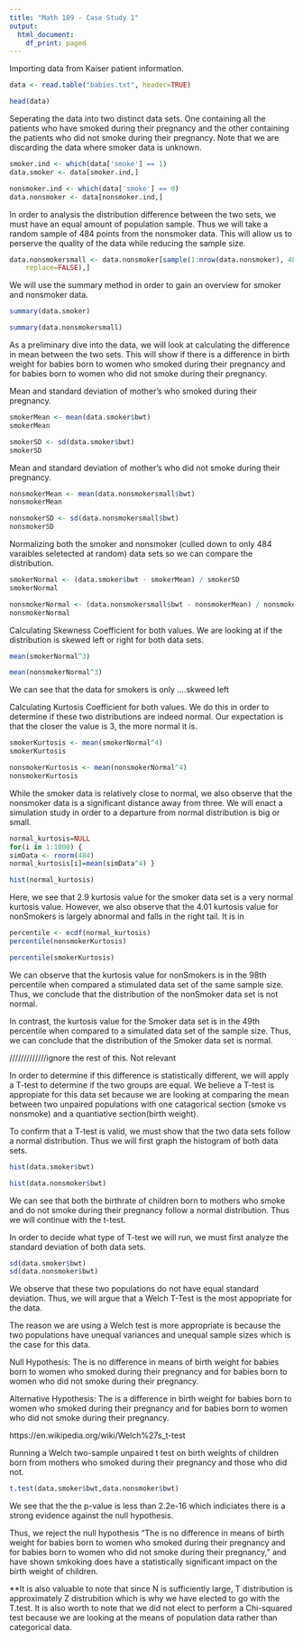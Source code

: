 ```yaml
---
title: "Math 189 - Case Study 1"
output:
  html_document:
    df_print: paged
---
```


Importing data from Kaiser patient information.
```r
data <- read.table("babies.txt", header=TRUE)

head(data)
```

Seperating the data into two distinct data sets. One containing all the patients who have smoked during their pregnancy and the other containing the patients who did not smoke during their pregnancy. Note that we are discarding the data where smoker data is unknown. 
```r
smoker.ind <- which(data['smoke'] == 1)
data.smoker <- data[smoker.ind,]

nonsmoker.ind <- which(data['smoke'] == 0)
data.nonsmoker <- data[nonsmoker.ind,]
```

In order to analysis the distribution difference between the two sets, we must have an equal amount of population sample. Thus we will take a random sample of 484 points from the nonsmoker data. This will allow us to perserve the quality of the data while reducing the sample size. 

```r
data.nonsmokersmall <- data.nonsmoker[sample(1:nrow(data.nonsmoker), 484,
  	replace=FALSE),]
```


We will use the summary method in order to gain an overview for smoker and nonsmoker data.
```r
summary(data.smoker) 
```

```r
summary(data.nonsmokersmall)
```

As a preliminary dive into the data, we will look at calculating the difference in mean between the two sets. This will show if there is a difference in birth weight for babies born to women who smoked during their pregnancy and for babies born to women who did not smoke during their pregnancy.

Mean and standard deviation of mother's who smoked during their pregnancy.
```r
smokerMean <- mean(data.smoker$bwt)
smokerMean

smokerSD <- sd(data.smoker$bwt)
smokerSD
```

Mean and standard deviation of mother's who did not smoke during their pregnancy.
```r
nonsmokerMean <- mean(data.nonsmokersmall$bwt)
nonsmokerMean

nonsmokerSD <- sd(data.nonsmokersmall$bwt)
nonsmokerSD
```

Normalizing both the smoker and nonsmoker (culled down to only 484 varaibles seletected at random) data sets so we can compare the distribution. 
```r
smokerNormal <- (data.smoker$bwt - smokerMean) / smokerSD
smokerNormal

nonsmokerNormal <- (data.nonsmokersmall$bwt - nonsmokerMean) / nonsmokerSD
nonsmokerNormal

```

Calculating Skewness Coefficient for both values. We are looking at if the distribution is skewed left or right for both data sets.
```r
mean(smokerNormal^3)

mean(nonsmokerNormal^3) 

```
We can see that the data for smokers is only ....skweed left 


Calculating Kurtosis Coefficient for both values. We do this in order to determine if these two distributions are indeed normal. Our expectation is that the closer the value is 3, the more normal it is.
```r
smokerKurtosis <- mean(smokerNormal^4)
smokerKurtosis

nonsmokerKurtosis <- mean(nonsmokerNormal^4)
nonsmokerKurtosis

```

While the smoker data is relatively close to normal, we also observe that the nonsmoker data is a significant distance away from three. We will enact a simulation study in order to a departure from normal distribution is big or small. 


```r
normal_kurtosis=NULL
for(i in 1:1000) { 
simData <- rnorm(484)
normal_kurtosis[i]=mean(simData^4) }

hist(normal_kurtosis)
```
Here, we see that 2.9 kurtosis value for the smoker data set is a very normal kurtosis value. However, we also observe that the 4.01 kurtosis value for nonSmokers is largely abnormal and falls in the right tail. It is in 

```r
percentile <- ecdf(normal_kurtosis)
percentile(nonsmokerKurtosis)

percentile(smokerKurtosis)

```
We can observe that the kurtosis value for nonSmokers is in the 98th percentile when compared a stimulated data set of the same sample size. Thus, we conclude that the distribution of the nonSmoker data set is not normal. 

In contrast, the kurtosis value for the Smoker data set is in the 49th percentile when compared to a simulated data set of the sample size. Thus, we can conclude that the distribution of the Smoker data set is normal.

/////////////ignore the rest of this. Not relevant

In order to determine if this difference is statistically different, we will apply a T-test to determine if the two groups are equal. We believe a T-test is appropiate for this data set because we are looking at comparing the mean between two unpaired populations with one catagorical section (smoke vs nonsmoke) and a quantiative section(birth weight). 

To confirm that a T-test is valid, we must show that the two data sets follow a normal distribution. Thus we will first graph the histogram of both data sets.

```r
hist(data.smoker$bwt)
```

```r
hist(data.nonsmoker$bwt)
```

We can see that both the birthrate of children born to mothers who smoke and do not smoke during their pregnancy follow a normal distribution. Thus we will continue with the t-test. 

In order to decide what type of T-test we will run, we must first analyze the standard deviation of both data sets.
```r
sd(data.smoker$bwt)
sd(data.nonsmoker$bwt)
```

We observe that these two populations do not have equal standard deviation. Thus, we will argue that a Welch T-Test is the most appopriate for the data.

The reason we are using a Welch test is more appropriate is because the two populations have unequal variances and unequal sample sizes which is the case for this data.

Null Hypothesis: The is no difference in means of birth weight for babies born to women who smoked during their pregnancy and for babies born to women who did not smoke during their pregnancy.

Alternative Hypothesis: The is a difference in birth weight for babies born to women who smoked during their pregnancy and for babies born to women who did not smoke during their pregnancy.

https://en.wikipedia.org/wiki/Welch%27s_t-test

Running a Welch two-sample unpaired t test on birth weights of children born from mothers who smoked during their pregnancy and those who did not.
```r
t.test(data.smoker$bwt,data.nonsmoker$bwt)
```

We see that the the p-value is less than 2.2e-16 which indiciates there is a strong evidence against the null hypothesis. 

Thus, we reject the null hypothesis "The is no difference in means of birth weight for babies born to women who smoked during their pregnancy and for babies born to women who did not smoke during their pregnancy," and have shown smkoking does have a statistically significant impact on the birth weight of children.

**It is also valuable to note that since N is sufficiently large, T distribution is approximately Z distrubition which is why we have elected to go with the T.test. It is also worth to note that we did not elect to perform a Chi-squared test because we are looking at the means of population data rather than categorical data.